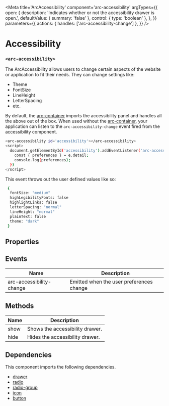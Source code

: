 
<Meta
title='ArcAccessibility'
component='arc-accessibility'
argTypes={{
  open: {
    description: 'Indicates whether or not the accessibility drawer is open.',
    defaultValue: { summary: 'false' },
    control: { type: 'boolean' },
  },
}}
parameters={{
  actions: {
    handles: ['arc-accessibility-change']
  },
}} />

# Accessibility
### `<arc-accessibility>`

The ArcAccessibility allows users to change certain aspects of the website or application to fit their needs.
They can change settings like:
* Theme
* FontSize
* LineHeight
* LetterSpacing
* etc.

By default, the [arc-container](?path=/story/arccontainer--default) imports the accessibility panel
and handles all the above out of the box. When used without the [arc-container](?path=/story/arccontainer--default),
your application can listen to the `arc-accessibility-change` event fired from the accessibility component.

```bash
<arc-accessibility id='accessibility'></arc-accessibility>
<script>
  document.getElementById('accessibility').addEventListener('arc-accessibility-change', e => {
    const { preferences } = e.detail;
    console.log(preferences);
  })
</script>
```

This event throws out the user defined values like so:
```bash
 {
  fontSize: "medium"
  highLegibilityFonts: false
  highlightLinks: false
  letterSpacing: "normal"
  lineHeight: "normal"
  plainText: false
  theme: "dark"
 }
```

<Canvas>
  <Story name="Default" story={stories.Default} />
</Canvas>

## Properties
<ArgsTable story="Default" />

## Events

| Name                        | Description                                |
|-----------------------------|--------------------------------------------|
| arc-accessibility-change    | Emitted when the user preferences change   |

## Methods

| Name         | Description                                               |
|--------------|-----------------------------------------------------------|
| show         | Shows the accessibility drawer.                           |
| hide         | Hides the accessibility drawer.                           |

## Dependencies

This component imports the following dependencies.
* [drawer](?path=/story/arcdrawer--default)
* [radio](?path=/story/arcradio--default)
* [radio-group](?path=/story/arcradiogroup--default)
* [icon](?path=/story/arcicon--default)
* [button](?path=/story/arcbutton--default)
